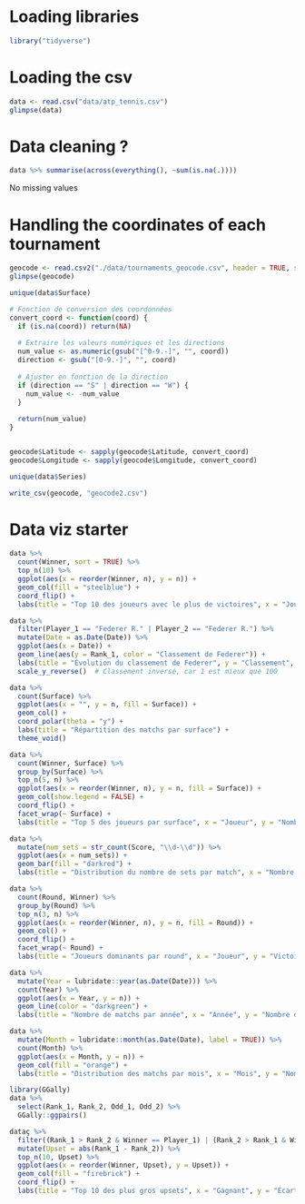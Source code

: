 # Loading libraries

```r
library("tidyverse") 
```



# Loading the csv

```r
data <- read.csv("data/atp_tennis.csv")
glimpse(data)
```


# Data cleaning ?

```r
data %>% summarise(across(everything(), ~sum(is.na(.))))
```

No missing values

# Handling the coordinates of each tournament


```r
geocode <- read.csv2("./data/tournaments_geocode.csv", header = TRUE, sep=",")
glimpse(geocode)

```

```r
unique(data$Surface)
```


```r
# Fonction de conversion des coordonnées
convert_coord <- function(coord) {
  if (is.na(coord)) return(NA)
  
  # Extraire les valeurs numériques et les directions
  num_value <- as.numeric(gsub("[^0-9.-]", "", coord))
  direction <- gsub("[0-9.-]", "", coord)
  
  # Ajuster en fonction de la direction
  if (direction == "S" | direction == "W") {
    num_value <- -num_value
  }
  
  return(num_value)
}


geocode$Latitude <- sapply(geocode$Latitude, convert_coord)
geocode$Longitude <- sapply(geocode$Longitude, convert_coord)

```


```r
unique(data$Series)
```


```r
write_csv(geocode, "geocode2.csv")

```



# Data viz starter

```r
data %>%
  count(Winner, sort = TRUE) %>%
  top_n(10) %>%
  ggplot(aes(x = reorder(Winner, n), y = n)) +
  geom_col(fill = "steelblue") +
  coord_flip() +
  labs(title = "Top 10 des joueurs avec le plus de victoires", x = "Joueur", y = "Nombre de victoires")

```


```r
data %>%
  filter(Player_1 == "Federer R." | Player_2 == "Federer R.") %>%
  mutate(Date = as.Date(Date)) %>%
  ggplot(aes(x = Date)) +
  geom_line(aes(y = Rank_1, color = "Classement de Federer")) +
  labs(title = "Évolution du classement de Federer", y = "Classement", x = "Date") +
  scale_y_reverse()  # Classement inversé, car 1 est mieux que 100

```



```r
data %>%
  count(Surface) %>%
  ggplot(aes(x = "", y = n, fill = Surface)) +
  geom_col() +
  coord_polar(theta = "y") +
  labs(title = "Répartition des matchs par surface") +
  theme_void()

```


```r
data %>%
  count(Winner, Surface) %>%
  group_by(Surface) %>%
  top_n(5, n) %>%
  ggplot(aes(x = reorder(Winner, n), y = n, fill = Surface)) +
  geom_col(show.legend = FALSE) +
  coord_flip() +
  facet_wrap(~ Surface) +
  labs(title = "Top 5 des joueurs par surface", x = "Joueur", y = "Nombre de victoires")

```


```r
data %>%
  mutate(num_sets = str_count(Score, "\\d-\\d")) %>%
  ggplot(aes(x = num_sets)) +
  geom_bar(fill = "darkred") +
  labs(title = "Distribution du nombre de sets par match", x = "Nombre de sets", y = "Nombre de matchs")

```


```r
data %>%
  count(Round, Winner) %>%
  group_by(Round) %>%
  top_n(3, n) %>%
  ggplot(aes(x = reorder(Winner, n), y = n, fill = Round)) +
  geom_col() +
  coord_flip() +
  facet_wrap(~ Round) +
  labs(title = "Joueurs dominants par round", x = "Joueur", y = "Victoires")

```




```r
data %>%
  mutate(Year = lubridate::year(as.Date(Date))) %>%
  count(Year) %>%
  ggplot(aes(x = Year, y = n)) +
  geom_line(color = "darkgreen") +
  labs(title = "Nombre de matchs par année", x = "Année", y = "Nombre de matchs")

```


```r
data %>%
  mutate(Month = lubridate::month(as.Date(Date), label = TRUE)) %>%
  count(Month) %>%
  ggplot(aes(x = Month, y = n)) +
  geom_col(fill = "orange") +
  labs(title = "Distribution des matchs par mois", x = "Mois", y = "Nombre de matchs")

```


```r
library(GGally)
data %>%
  select(Rank_1, Rank_2, Odd_1, Odd_2) %>%
  GGally::ggpairs()

```




```r
dataç %>%
  filter((Rank_1 > Rank_2 & Winner == Player_1) | (Rank_2 > Rank_1 & Winner == Player_2)) %>%
  mutate(Upset = abs(Rank_1 - Rank_2)) %>%
  top_n(10, Upset) %>%
  ggplot(aes(x = reorder(Winner, Upset), y = Upset)) +
  geom_col(fill = "firebrick") +
  coord_flip() +
  labs(title = "Top 10 des plus gros upsets", x = "Gagnant", y = "Écart de classement")

```

